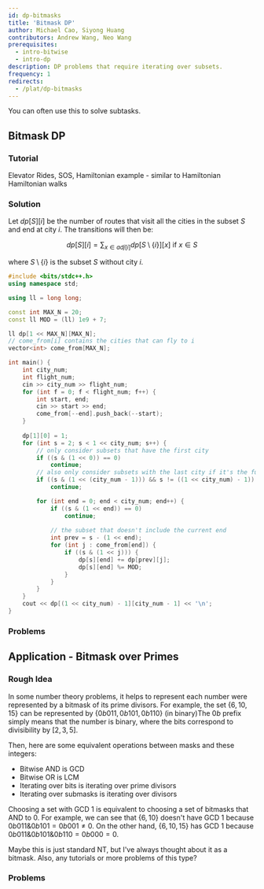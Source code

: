 ```yaml
---
id: dp-bitmasks
title: 'Bitmask DP'
author: Michael Cao, Siyong Huang 
contributors: Andrew Wang, Neo Wang
prerequisites:
  - intro-bitwise
  - intro-dp
description: DP problems that require iterating over subsets.
frequency: 1
redirects:
  - /plat/dp-bitmasks
---
```


<Info title="Pro Tip">

You can often use this to solve subtasks.

</Info>

## Bitmask DP

<FocusProblem problem="sam" />

### Tutorial

<Resources>
	<Resource
		source="CPH"
		title="10.5 - DP on Bits, 19.2 - Hamiltonian Paths"
		starred
	>
		Elevator Rides, SOS, Hamiltonian
	</Resource>
	<Resource
		source="NW@nwatx"
		title="A Primer on Bitmask DP"
		url="https://nwatx.me/post/dpbitmasks"
		starred
	/>
	<Resource source="PAPS" title="9.4 - Subset DP">
		example - similar to Hamiltonian
	</Resource>
	<Resource source="CF" title="DP Over Subsets" url="337">
		Hamiltonian walks
	</Resource>
	<Resource
		source="DPCC@DP for Computing Contests"
		title="DP and Bit Masking"
		url="https://dp-book.com/Dynamic_Programming.pdf#page=37"
	/>
	<Resource
		source="HE@HackerEarth"
		title="DP and Bit Masking"
		url="https://www.hackerearth.com/practice/algorithms/dynamic-programming/bit-masking/tutorial/"
	/>
</Resources>

### Solution

<Spoiler title = "Solution">

Let $dp[S][i]$ be the number of routes that visit all the cities in the subset
$S$ and end at city $i$. The transitions will then be:

$$
dp[S][i] = \sum_{x \in adj[i]} dp[S  \setminus \{i\}][x] \text{ if $x \in S$}
$$

where $S  \setminus \{i\}$ is the subset $S$ without city $i$.

```cpp
#include <bits/stdc++.h>
using namespace std;

using ll = long long;

const int MAX_N = 20;
const ll MOD = (ll) 1e9 + 7;

ll dp[1 << MAX_N][MAX_N];
// come_from[i] contains the cities that can fly to i
vector<int> come_from[MAX_N];

int main() {
	int city_num;
	int flight_num;
	cin >> city_num >> flight_num;
	for (int f = 0; f < flight_num; f++) {
		int start, end;
		cin >> start >> end;
		come_from[--end].push_back(--start);
	}
	
	dp[1][0] = 1;
	for (int s = 2; s < 1 << city_num; s++) {
		// only consider subsets that have the first city
		if ((s & (1 << 0)) == 0)
			continue;
		// also only consider subsets with the last city if it's the full subset
		if ((s & (1 << (city_num - 1))) && s != ((1 << city_num) - 1))
			continue;

		for (int end = 0; end < city_num; end++) {
			if ((s & (1 << end)) == 0)
				continue;
			
			// the subset that doesn't include the current end
			int prev = s - (1 << end);
			for (int j : come_from[end]) {
				if ((s & (1 << j))) {
					dp[s][end] += dp[prev][j];
					dp[s][end] %= MOD;
				}
			}	
		}
	}
	cout << dp[(1 << city_num) - 1][city_num - 1] << '\n';
}
```

</Spoiler>

### Problems

<Problems problems="general" />

## Application - Bitmask over Primes

### Rough Idea

In some number theory problems, it helps to represent each number were
represented by a bitmask of its prime divisors. For example, the set
$\{6, 10, 15 \}$ can be represented by $\{0b011, 0b101, 0b110 \}$ (in
binary)<Asterisk>The $0b$ prefix simply means that the number is
binary</Asterisk>, where the bits correspond to divisibility by $[2, 3, 5]$.

Then, here are some equivalent operations between masks and these integers:

- Bitwise AND is GCD
- Bitwise OR is LCM
- Iterating over bits is iterating over prime divisors
- Iterating over submasks is iterating over divisors

<!--
In particular those that involve making GCD equal to $1$, may be optimized using a sort of bitmask over primes.
 -->

Choosing a set with GCD $1$ is equivalent to choosing a set of bitmasks that AND
to $0$. For example, we can see that $\{6, 10 \}$ doesn't have GCD $1$ because
$0b011 \& 0b101 = 0b001 \neq 0$. On the other hand, $\{6, 10, 15 \}$ has GCD $1$
because $0b011 \& 0b101 \& 0b110 = 0b000 = 0$.

<!-- 
Therefore, if we have a reasonably short list of primes (perhaps $\leq 20$), then we can simply represent numbers with their prime divisors bitmask and change the NT problem to a bitmask problem.
(Similar ideas can be used to tackle Professional Layer/Nora's Toy Boxes)

However, in less restricted cases, there are usually much more than just 20 bits.
Suppose the upper limit on input integers is $100000$.
There are $9592$ primes that are less than $100000$, and if each of those primes represents a bit, then we would have way too many possible bitmasks.
However, with only $100000$ distinct integers, clearly we do not need to consider all $2^{9592}$ bitmasks.

Notice how masks like $0b1100 \dots 000$ (which corresponds to $99991 \times 99989 = 9998000099$) exceed the maximum limit on the input.
Thus, they would never actually be used. 
In fact, the vast majority of the $2^{9592}$ masks are unusable in the same way;
we only care about the masks which correspond to integers less than the upper limit, which in this case is $100000$.

Additionally, bitmasks of length $9592$ are extraordinarily long.
Since we know a conservative bound of $100000$ different bitmasks anyways, one may consider trying to assign each bitmask to an integer between $1$ and $100000$.
In fact, the simplest way to do this is just to assign each bitmask to the integer it corresponds to -- ignoring the mask altogether!
(Notice how not all integers actually correspond to a bitmask. The bitmask corresponding to $4$, for example, would be represented by the integer $2$)
 -->

<!-- Operating like this makes it easier to think about and apply PIE or SOS wrt numbers and GCDs. -->

<!-- (Similar ideas can be used to tackle Gold Experience) -->

<IncompleteSection>

Maybe this is just standard NT, but I've always thought about it as a bitmask.
Also, any tutorials or more problems of this type?

</IncompleteSection>

### Problems

<Problems problems="bitmask_nt" />

